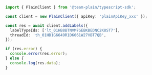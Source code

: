 ```ts
import { PlainClient } from '@team-plain/typescript-sdk';

const client = new PlainClient({ apiKey: 'plainApiKey_xxx' });

const res = await client.addLabels({
  labelTypeIds: ['lt_01HB8BTNVM7GEBKBEDNC2K8ST7'],
  threadId: 'th_01HD1G6649R1DK061W27VBT7QB',
});

if (res.error) {
  console.error(res.error);
} else {
  console.log(res.data);
}
```
